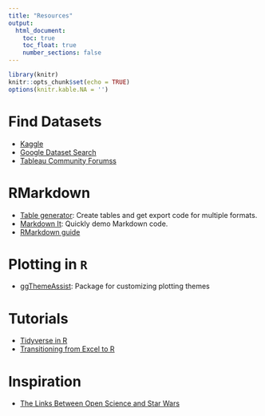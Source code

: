 ```yaml
---
title: "Resources"
output:
  html_document:
    toc: true
    toc_float: true
    number_sections: false
---
```


```r
library(knitr)
knitr::opts_chunk$set(echo = TRUE)
options(knitr.kable.NA = '')
```

# Find Datasets
- [Kaggle](https://www.kaggle.com/datasets)
- [Google Dataset Search](https://toolbox.google.com/datasetsearch)
- [Tableau Community Forumss](https://community.tableau.com/docs/DOC-10635)

# RMarkdown
- [Table generator](http://www.tablesgenerator.com/): Create tables and get export code for multiple formats.
- [Markdown It](https://markdown-it.github.io): Quickly demo Markdown code.
- [RMarkdown guide](http://www.stat.cmu.edu/~cshalizi/rmarkdown/)

# Plotting in `R`
- [ggThemeAssist](https://github.com/calligross/ggthemeassist): Package for customizing plotting themes

# Tutorials
- [Tidyverse in R](https://www.datacamp.com/community/tutorials/tidyverse-tutorial-r)
- [Transitioning from Excel to R](https://trendct.org/2015/06/12/r-for-beginners-how-to-transition-from-excel-to-r/)

# Inspiration
- [The Links Between Open Science and Star Wars](https://medium.com/read-write-participate/open-science-and-star-wars-2577b8081e8f)